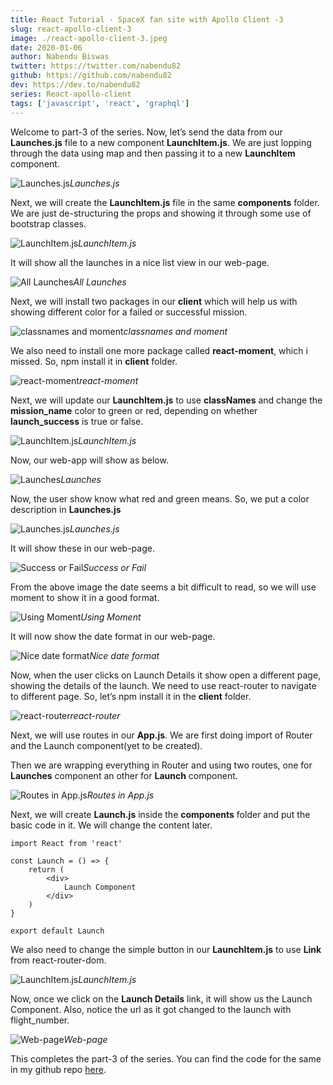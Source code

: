 ```yaml
---
title: React Tutorial - SpaceX fan site with Apollo Client -3
slug: react-apollo-client-3
image: ./react-apollo-client-3.jpeg
date: 2020-01-06
author: Nabendu Biswas
twitter: https://twitter.com/nabendu82
github: https://github.com/nabendu82
dev: https://dev.to/nabendu82
series: React-apollo-client
tags: ['javascript', 'react', 'graphql']
---
```


Welcome to part-3 of the series. Now, let’s send the data from our **Launches.js** file to a new component **LaunchItem.js**. We are just lopping through the data using map and then passing it to a new **LaunchItem** component.

![Launches.js](https://ik.imagekit.io/thewebdev/SpaceX/3/1_ZtX3gqQgR.jpg)*Launches.js*

Next, we will create the **LaunchItem.js** file in the same **components** folder. We are just de-structuring the props and showing it through some use of bootstrap classes.

![LaunchItem.js](https://ik.imagekit.io/thewebdev/SpaceX/3/2_4qzG3jQi_x.png)*LaunchItem.js*

It will show all the launches in a nice list view in our web-page.

![All Launches](https://ik.imagekit.io/thewebdev/SpaceX/3/3_NKiAYmD3M.png)*All Launches*

Next, we will install two packages in our **client** which will help us with showing different color for a failed or successful mission.

![classnames and moment](https://ik.imagekit.io/thewebdev/SpaceX/3/4_0tD2SCck1.png)*classnames and moment*

We also need to install one more package called **react-moment**, which i missed. So, npm install it in **client** folder.

![react-moment](https://ik.imagekit.io/thewebdev/SpaceX/3/5_7c9UX0Sj0.png)*react-moment*

Next, we will update our **LaunchItem.js** to use **classNames** and change the **mission_name** color to green or red, depending on whether **launch_success** is true or false.

![LaunchItem.js](https://ik.imagekit.io/thewebdev/SpaceX/3/6_pH1uqcyFS.png)*LaunchItem.js*

Now, our web-app will show as below.

![Launches](https://ik.imagekit.io/thewebdev/SpaceX/3/7_5cUF8boC72.png)*Launches*

Now, the user show know what red and green means. So, we put a color description in **Launches.js**

![Launches.js](https://ik.imagekit.io/thewebdev/SpaceX/3/8_7iljCEES6.jpg)*Launches.js*

It will show these in our web-page.

![Success or Fail](https://ik.imagekit.io/thewebdev/SpaceX/3/9_SO4s07Mf4.png)*Success or Fail*

From the above image the date seems a bit difficult to read, so we will use moment to show it in a good format.

![Using Moment](https://ik.imagekit.io/thewebdev/SpaceX/3/10_V4j6oWK1y.png)*Using Moment*

It will now show the date format in our web-page.

![Nice date format](https://ik.imagekit.io/thewebdev/SpaceX/3/11_XeUpffisV.png)*Nice date format*

Now, when the user clicks on Launch Details it show open a different page, showing the details of the launch. We need to use react-router to navigate to different page. So, let’s npm install it in the **client** folder.

![react-router](https://ik.imagekit.io/thewebdev/SpaceX/3/12_HeCRHgo9dd.png)*react-router*

Next, we will use routes in our **App.js**. We are first doing import of Router and the Launch component(yet to be created).

Then we are wrapping everything in Router and using two routes, one for **Launches** component an other for **Launch** component.

![Routes in App.js](https://ik.imagekit.io/thewebdev/SpaceX/3/13_Vbv0XV-cA1.jpg)*Routes in App.js*

Next, we will create **Launch.js** inside the **components** folder and put the basic code in it. We will change the content later.

<div className={styles.code__block}>

```
import React from 'react'

const Launch = () => {
    return (
        <div>
            Launch Component
        </div>
    )
}

export default Launch

```

</div>

We also need to change the simple button in our **LaunchItem.js** to use **Link** from react-router-dom.

![LaunchItem.js](https://ik.imagekit.io/thewebdev/SpaceX/3/15_g3-sYEgT7.png)*LaunchItem.js*

Now, once we click on the **Launch Details** link, it will show us the Launch Component. Also, notice the url as it got changed to the launch with flight_number.

![Web-page](https://ik.imagekit.io/thewebdev/SpaceX/3/16_BKIqAEi1T.png)*Web-page*

This completes the part-3 of the series. You can find the code for the same in my github repo [here](https://github.com/nabendu82/ReactApolloClient).

